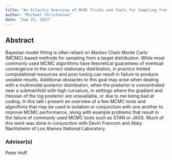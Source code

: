 ```yaml
---
title: "An Eclectic Overview of MCMC Tricks and Tools for Sampling from Tricky Posteriors"
author: "Michael Christensen"
date: "Sep 25, 2023"
---
```

## Abstract 

Bayesian model fitting is often reliant on Markov Chain Monte Carlo (MCMC) based methods for sampling from a target distribution. While most commonly used MCMC algorithms have theoretical guarantees of eventual convergence to the correct stationary distribution, in practice limited computational resources and poor tuning can result in failure to produce useable results. Additional obstacles to this goal may arise when dealing with a multimodal posterior distribution, when the posterior is concentrated near a submanifold with high curvature, in settings where the gradient and Hessian of the log posterior are unavailable, or due to me being bad at coding.  In this talk I present an overview of a few MCMC tools and algorithms that may be used in isolation or conjunction with one another to improve MCMC performance, along with example problems that result in the failure of commonly used MCMC tools such as STAN or JAGS. Much of this work was done in conjunction with Devin Francom and Abby Nachtsheim of Los Alamos National Laboratory.



### Advisor(s)
Peter Hoff
